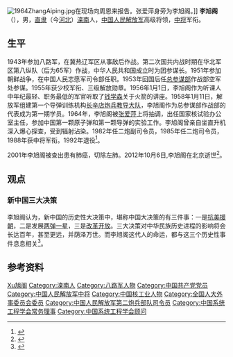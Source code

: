 {{模板:中国人民解放军将领
| name = 李旭阁
| image name = 
| width = 250px
| job = [[中国人民解放军|中国人民解放军]]第七任[[中国人民解放军第二炮兵部队|第二炮兵部队司令员]]
| job2 = 
| period = 1985年7月 - 1992年11月
| birthname = 
| other_names = 
| foreign_names =
| english_names =
| Sex = 男
| date of birth = {{birth date|1927|1|31}}
| place of birth = {{ROC-1912}}[[直隶|直隶]][[滦南|滦南]]
| date of death = {{death date and age|2012|10|6|1927|1|31}}
| place of death = 
[[北京|北京]]| nationality = {{PRC}}
| residence = {{PRC}}[[北京|北京]]
| languages = 
| height = 
| weight = 
| party = {{CPC}}
| rank = [[中将|中将]]
| spouse = 
| relatives = 
*夫人：耿素墨
| educate = 
| past = 
| work =
| award = 
*[[中华人民共和国|中华人民共和国]]三级[[解放勋章|解放勋章]]（1955年）
*[[中国人民解放军|中国人民解放军]][[独立功勋荣誉章|独立功勋荣誉章]]（1998年）
| rankrecord= 
*1955年被授予[[少校|少校]]军衔
*1959年晋升[[中校|中校]]军衔
*1962年晋升[[上校|上校]]军衔
*1988年被授予[[中将|中将]]军衔
}}
[[File:1964ZhangAiping.jpg|thumb]]在现场向周恩来报告。张爱萍身旁为李旭阁。]]
'''李旭阁'''（{{bd|1927年|1月31日|2012年|10月6日|catIdx=Li李旭阁}}），男，[[直隶|直隶]]（今[[河北|河北]]）[[滦南县|滦南]]人，[[中国人民解放军|中国人民解放军]]高级将领，[[中将|中将]]军衔。

== 生平 ==
1943年参加八路军，在冀热辽军区从事敌后作战。第二次国共内战时期在华北军区第八纵队（后为65军）作战，中华人民共和国成立时为团参谋长。1951年参加朝鲜战争，在中国人民志愿军司令部任职。1953年回国后任[[总参谋部|总参谋部]]作战部空军处参谋。1955年获少校军衔、三级解放勋章。1956年1月1日，李旭阁作为听课人中年纪最轻、职务最低的军官听取了[[钱学森|钱学森]]关于火箭的讲座。1958年1月11日，解放军组建第一个导弹训练机构[[长辛店炮兵教导大队|长辛店炮兵教导大队]]，李旭阁作为总参谋部作战部的代表成为第一期学员。1964年，李旭阁被[[张爱萍|张爱萍]]上将抽调，出任国家核试验办公室主任，参加中国第一颗原子弹和第一颗导弹的实验工作。李旭阁曾亲自坐直升机深入爆心探查，受到辐射沾染。1982年任二炮副司令员，1985年任二炮司令员，1988年获中将军衔。1992年退役<ref>{{Cite web|url=http://jishi.cntv.cn/20120106/100145_1.shtml|title=中国第一朵蘑菇云诞生记：钱学森为司令员授课|author=|date=2012-01-06|publisher=中国网络电视台|language=|accessdate=|quote=|archive-date=2020-08-04|archive-url=https://web.archive.org/web/20200804101926/http://jishi.cntv.cn/20120106/100145_1.shtml|dead-url=no}}</ref>。

2001年李旭阁被查出患有肺癌，切除左肺。2012年10月6日,李旭阁在北京逝世<ref>{{cite web|url=http://mil.news.sina.com.cn/2012-10-17/0730703871.html|title=第二炮兵原司令员李旭阁逝世|first=|last=新华网|work=|year=2012|accessdate=|archive-date=2012-10-24|archive-url=https://web.archive.org/web/20121024122448/http://mil.news.sina.com.cn/2012-10-17/0730703871.html|dead-url=no}}</ref>。

== 观点 ==
=== 新中国三大决策 ===
李旭阁认为，新中国的历史性大决策中，堪称中国大决策的有三件事：一是[[抗美援朝|抗美援朝]]，二是发展[[两弹一星|两弹一星]]，三是[[改革开放|改革开放]]。三大决策对中华民族历史进程的影响将会长达百年，甚至更远，并荫泽万世。而李旭阁这代人的命运，都与这三个历史性事件息息相关<ref>{{Cite web|url=http://news.sina.com.cn/o/2011-12-09/040323601704.shtml|title=原子弹日记|author=|date=2011-12-09|publisher=中国青年报|language=|accessdate=|quote=|archive-date=2020-01-12|archive-url=https://web.archive.org/web/20200112011747/http://news.sina.com.cn/o/2011-12-09/040323601704.shtml|dead-url=no}}</ref>。

== 参考资料 ==
{{reflist}}

{{start box}}
{{s-mil|pla}}
{{s-before|[[贺进恒|贺进恒]]}}
{{s-title|[[中国人民解放军|中国人民解放军]][[中国人民解放军火箭军|第二炮兵部队司令员]]|1985年7月－1992年11月}}  
{{s-after|[[杨国梁|杨国梁]]}}
{{end box}}

{{中国人民解放军火箭军司令员}}
{{Navboxes
| title  = 李旭阁在[[中国系统工程学会|中国系统工程学会]]的职务
| list1  =
{{中国系统工程学会第一届理事会}}
{{中国系统工程学会第二届理事会}}
}}

{{Authority control}}
{{DEFAULTSORT:Li李旭阁}}
[[Category:李姓|Xu旭阁]]
[[Category:滦南人|Category:滦南人]]
[[Category:八路军人物|Category:八路军人物]]
[[Category:中国共产党党员|Category:中国共产党党员]]
[[Category:中国人民解放军中将|Category:中国人民解放军中将]]
[[Category:中国核工业人物|Category:中国核工业人物]]
[[Category:全国人大外事委员会委员|Category:全国人大外事委员会委员]]
[[Category:中国人民解放军第二炮兵部队司令员|Category:中国人民解放军第二炮兵部队司令员]]
[[Category:中国系统工程学会常务理事|Category:中国系统工程学会常务理事]]
[[Category:中国系统工程学会顾问|Category:中国系统工程学会顾问]]
